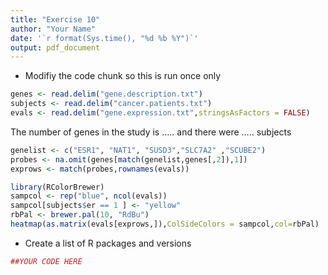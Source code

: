 ```yaml
---
title: "Exercise 10"
author: "Your Name"
date: '`r format(Sys.time(), "%d %b %Y")`'
output: pdf_document
---
```


- Modifiy the code chunk so this is run once only

```r
genes <- read.delim("gene.description.txt")
subjects <- read.delim("cancer.patients.txt")
evals <- read.delim("gene.expression.txt",stringsAsFactors = FALSE)
```

The number of genes in the study is ..... and there were ..... subjects


```r
genelist <- c("ESR1", "NAT1", "SUSD3","SLC7A2" ,"SCUBE2")
probes <- na.omit(genes[match(genelist,genes[,2]),1])
exprows <- match(probes,rownames(evals))

library(RColorBrewer)
sampcol <- rep("blue", ncol(evals))
sampcol[subjects$er == 1 ] <- "yellow"
rbPal <- brewer.pal(10, "RdBu")
heatmap(as.matrix(evals[exprows,]),ColSideColors = sampcol,col=rbPal)
```

- Create a list of R packages and versions

```r
##YOUR CODE HERE
```

